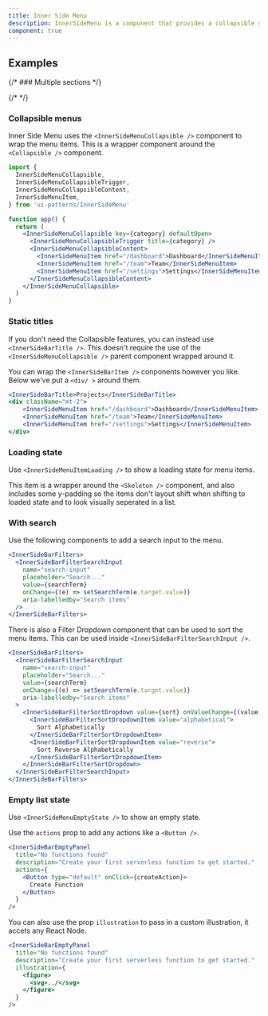 ```yaml
---
title: Inner Side Menu
description: InnerSideMenu is a component that provides a collapsible side menu with multiple sections.
component: true
---
```


<ComponentPreview name="inner-side-menu-demo" peekCode wide />

## Examples

{/* ### Multiple sections */}

{/* <ComponentPreview name="inner-side-menu-multiple-sections" peekCode /> */}

### Collapsible menus

Inner Side Menu uses the `<InnerSideMenuCollapsible />` component to wrap the menu items.
This is a wrapper component around the `<Collapsible />` component.

```jsx {10-12,16-17}
import {
  InnerSideMenuCollapsible,
  InnerSideMenuCollapsibleTrigger,
  InnerSideMenuCollapsibleContent,
  InnerSideMenuItem,
} from 'ui-patterns/InnerSideMenu'

function app() {
  return (
    <InnerSideMenuCollapsible key={category} defaultOpen>
      <InnerSideMenuCollapsibleTrigger title={category} />
      <InnerSideMenuCollapsibleContent>
        <InnerSideMenuItem href="/dashboard">Dashboard</InnerSideMenuItem>
        <InnerSideMenuItem href="/team">Team</InnerSideMenuItem>
        <InnerSideMenuItem href="/settings">Settings</InnerSideMenuItem>
      </InnerSideMenuCollapsibleContent>
    </InnerSideMenuCollapsible>
  )
}
```

### Static titles

If you don't need the Collapsible features, you can instead use `<InnerSideBarTitle />`.
This doesn't require the use of the `<InnerSideMenuCollapsible />` parent component wrapped around it.

You can wrap the `<InnerSideBarItem />` conponents however you like. Below we've put a `<div/ >` around them.

```jsx {1}
<InnerSideBarTitle>Projects</InnerSideBarTitle>
<div className="mt-2">
    <InnerSideMenuItem href="/dashboard">Dashboard</InnerSideMenuItem>
    <InnerSideMenuItem href="/team">Team</InnerSideMenuItem>
    <InnerSideMenuItem href="/settings">Settings</InnerSideMenuItem>
</div>
```

<ComponentPreview name="inner-side-menu-static-titles" />

### Loading state

Use `<InnerSideMenuItemLoading />` to show a loading state for menu items.

This item is a wrapper around the `<Skeleton />` component, and also includes some y-padding so the items don't layout shift when shifting to loaded state and to look visually seperated in a list.

<ComponentPreview name="inner-side-menu-loading" />

### With search

Use the following components to add a search input to the menu.

```jsx
<InnerSideBarFilters>
  <InnerSideBarFilterSearchInput
    name="search-input"
    placeholder="Search..."
    value={searchTerm}
    onChange={(e) => setSearchTerm(e.target.value)}
    aria-labelledby="Search items"
  />
</InnerSideBarFilters>
```

There is also a Filter Dropdown component that can be used to sort the menu items.
This can be used inside `<InnerSideBarFilterSearchInput />`.

```jsx {9-16}
<InnerSideBarFilters>
  <InnerSideBarFilterSearchInput
    name="search-input"
    placeholder="Search..."
    value={searchTerm}
    onChange={(e) => setSearchTerm(e.target.value)}
    aria-labelledby="Search items"
  >
    <InnerSideBarFilterSortDropdown value={sort} onValueChange={(value) => setSort(value)}>
      <InnerSideBarFilterSortDropdownItem value="alphabetical">
        Sort Alphabetically
      </InnerSideBarFilterSortDropdownItem>
      <InnerSideBarFilterSortDropdownItem value="reverse">
        Sort Reverse Alphabetically
      </InnerSideBarFilterSortDropdownItem>
    </InnerSideBarFilterSortDropdown>
  </InnerSideBarFilterSearchInput>
</InnerSideBarFilters>
```

<ComponentPreview name="inner-side-menu-with-search" />

### Empty list state

Use `<InnerSideMenuEmptyState />` to show an empty state.

Use the `actions` prop to add any actions like a `<Button />`.

```jsx {4-7}
<InnerSideBarEmptyPanel
  title="No functions found"
  description="Create your first serverless function to get started."
  actions={
    <Button type="default" onClick={createAction}>
      Create Function
    </Button>
  }
/>
```

You can also use the prop `illustration` to pass in a custom illustration, it accets any React Node.

```jsx {4-7}
<InnerSideBarEmptyPanel
  title="No functions found"
  description="Create your first serverless function to get started."
  illustration={
    <figure>
      <svg>../</svg>
    </figure>
  }
/>
```

<ComponentPreview name="inner-side-menu-empty" />
